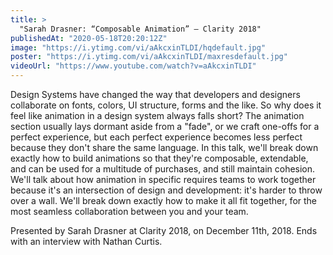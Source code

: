 ```yaml
---
title: >
  "Sarah Drasner: “Composable Animation” — Clarity 2018"
publishedAt: "2020-05-18T20:20:12Z"
image: "https://i.ytimg.com/vi/aAkcxinTLDI/hqdefault.jpg"
poster: "https://i.ytimg.com/vi/aAkcxinTLDI/maxresdefault.jpg"
videoUrl: "https://www.youtube.com/watch?v=aAkcxinTLDI"
---
```


Design Systems have changed the way that developers and designers collaborate on fonts, colors, UI structure, forms and the like. So why does it feel like animation in a design system always falls short? The animation section usually lays dormant aside from a "fade", or we craft one-offs for a perfect experience, but each perfect experience becomes less perfect because they don't share the same language. In this talk, we'll break down exactly how to build animations so that they're composable, extendable, and can be used for a multitude of purchases, and still maintain cohesion. We'll talk about how animation in specific requires teams to work together because it's an intersection of design and development: it's harder to throw over a wall. We'll break down exactly how to make it all fit together, for the most seamless collaboration between you and your team.

Presented by Sarah Drasner at Clarity 2018, on December 11th, 2018. Ends with an interview with Nathan Curtis.
